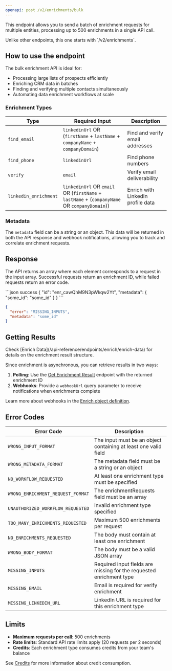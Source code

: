 ```yaml
---
openapi: post /v2/enrichments/bulk
---
```


This endpoint allows you to send a batch of enrichment requests for multiple entities, processing up to 500 enrichments in a single API call.

<Warning>
 Unlike other endpoints, this one starts with `/v2/enrichments`.
</Warning>

## How to use the endpoint

The bulk enrichment API is ideal for:
- Processing large lists of prospects efficiently
- Enriching CRM data in batches
- Finding and verifying multiple contacts simultaneously
- Automating data enrichment workflows at scale


### Enrichment Types

| Type | Required Input | Description |
|------|---------------|-------------|
| `find_email` | `linkedinUrl` OR (`firstName` + `lastName` + `companyName` + `companyDomain`) | Find and verify email addresses |
| `find_phone` | `linkedinUrl` | Find phone numbers |
| `verify` | `email` | Verify email deliverability |
| `linkedin_enrichment` | `linkedinUrl` OR `email` OR (`firstName` + `lastName` + (`companyName` OR `companyDomain`)) | Enrich with LinkedIn profile data |

### Metadata

The `metadata` field can be a string or an object. This data will be returned in both the API response and webhook notifications, allowing you to track and correlate enrichment requests.

## Response

The API returns an array where each element corresponds to a request in the input array. Successful requests return an enrichment ID, while failed requests return an error code.

<CodeGroup>
  ```json success
  {
    "id": "enr_cawQhM9N3pWkqw2Yt",
    "metadata": {
      "some_id": "some_id"
    }
  }
  ```

  ```json error
  {
    "error": "MISSING_INPUTS",
    "metadata": "some_id"
  }
  ```
</CodeGroup>

## Getting Results

<Note>
Check [Enrich Data](/api-reference/endpoints/enrich/enrich-data) for details on the enrichment result structure.
</Note>

Since enrichment is asynchronous, you can retrieve results in two ways:

1. **Polling**: Use the [Get Enrichment Result](/api-reference/endpoints/enrich/get-enrichment-result) endpoint with the returned enrichment ID
2. **Webhooks**: Provide a `webhookUrl` query parameter to receive notifications when enrichments complete

Learn more about webhooks in the [Enrich object definition](/api-reference/objects-definitions/enrich#webhooks).

## Error Codes

| Error Code | Description |
|-----------|-------------|
| `WRONG_INPUT_FORMAT` | The input must be an object containing at least one valid field |
| `WRONG_METADATA_FORMAT` | The metadata field must be a string or an object |
| `NO_WORKFLOW_REQUESTED` | At least one enrichment type must be specified |
| `WRONG_ENRICHMENT_REQUEST_FORMAT` | The enrichmentRequests field must be an array |
| `UNAUTHORIZED_WORKFLOW_REQUESTED` | Invalid enrichment type specified |
| `TOO_MANY_ENRICHMENTS_REQUESTED` | Maximum 500 enrichments per request |
| `NO_ENRICHMENTS_REQUESTED` | The body must contain at least one enrichment |
| `WRONG_BODY_FORMAT` | The body must be a valid JSON array |
| `MISSING_INPUTS` | Required input fields are missing for the requested enrichment type |
| `MISSING_EMAIL` | Email is required for verify enrichment |
| `MISSING_LINKEDIN_URL` | LinkedIn URL is required for this enrichment type |

## Limits

- **Maximum requests per call**: 500 enrichments
- **Rate limits**: Standard API rate limits apply (20 requests per 2 seconds)
- **Credits**: Each enrichment type consumes credits from your team's balance

See [Credits](/api-reference/objects-definitions/credits) for more information about credit consumption.
